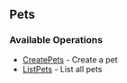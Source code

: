 
## Pets

### Available Operations

* [CreatePets](/pets/create_pets) - Create a pet
* [ListPets](/pets/list_pets) - List all pets

<Dogs />

<ListPets />
